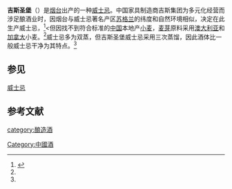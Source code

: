 '''吉斯圣堡'''（{{lang-en|'''Gisambol'''}}）是[[烟台|烟台]]出产的一种[[威士忌|威士忌]]。中国家具制造商吉斯集团为多元化经营而涉足酿酒业时，因烟台与威士忌著名产区[[苏格兰|苏格兰]]的纬度和自然环境相似，决定在此生产威士忌，<ref name=wsj1>{{cite web|url=https://yantai.dzwww.com/xinwen/ytxw/ytjj/201912/t20191223_17219108.htm |title=你还在喝苏格兰威士忌？|language=Zh-hans|accessdate=2019年12月23日}}</ref><但因找不到符合标准的[[中国|中国]]本地产[[小麦|小麦]]，[[麦芽|麦芽]]原料采用[[澳大利亚|澳大利亚]]和[[加拿大|加拿大]]小麦。<ref name=wsj1/>威士忌多为双蒸，但吉斯圣堡威士忌采用三次蒸馏，因此酒体比一般威士忌干净为其特点。<ref name=wsj1/>

== 参见 ==
[[威士忌|威士忌]]

==参考文献==
{{reflist}}

{{饮料小作品}}
{{中華酒文化}}
{{威士忌}}
[[category:酿造酒|category:酿造酒]]
[[Category:中國酒|Category:中國酒]]